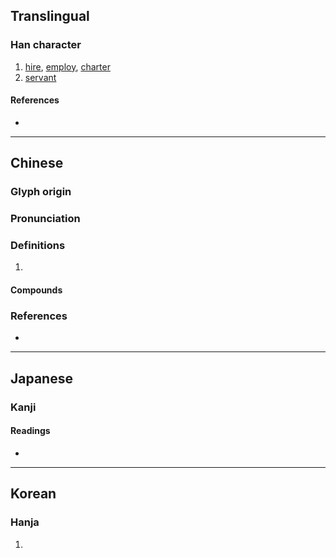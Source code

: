 {{character info/new}}
{{also|佣}}
==Translingual==

===Han character===
{{Han char|rn=9|rad=人|as=11|sn=13|four=20227|canj=OILB|ids=⿰亻庸}}

# [[hire]], [[employ]], [[charter]]
# [[servant]]

====References====
* {{Han ref|kx=0114.110|dkj=01007|dj=0242.200|hdz=10214.060|uh=50AD|ud=20653|bh=B6C4|bd=46788}}

----

==Chinese==
{{zh-forms|s=佣}}

===Glyph origin===
{{Han etym}}

===Pronunciation===
{{zh-pron
|m=yōng,yóng
|c=jung4,jung2,cung1
|mn=qz,tw,xm,zz:iong
|mc=y
|oc=y
|cat=
}}

===Definitions===
{{zh-hanzi}}

# {{rfdef|zh}}

====Compounds====
{{zh-der|傭人|傭作|傭保|傭兵|傭工|傭給|傭耕|僱傭|女傭|幫傭|德潤傭書}}

===References===
* {{R:yue:Hanzi}}

----

==Japanese==

===Kanji===
{{ja-kanji|grade=|rs=人11}}

====Readings====
* {{ja-readings|on=[[ちょう]] (chō)|goon=[[よ]] (yo)|kanon=[[よう]] (yō)|kun=[[やとう]] (yatou), [[あたい]] (atai), [[ひとしい]] (hitoshii)}}

----

==Korean==

===Hanja===
{{ko-hanja|hangeul=[[용]], [[충]]|rv=yong, chung|mr=yong, ch'ung}}

# {{defn|lang=ko|sort=人11}}